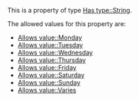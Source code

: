This is a property of type [[Has type::String]].

The allowed values for this property are:
* [[Allows value::Monday]]
* [[Allows value::Tuesday]]
* [[Allows value::Wednesday]]
* [[Allows value::Thursday]]
* [[Allows value::Friday]]
* [[Allows value::Saturday]]
* [[Allows value::Sunday]]
* [[Allows value::Varies]]